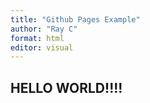 ```yaml
---
title: "Github Pages Example"
author: "Ray C"
format: html
editor: visual
---
```


## HELLO WORLD!!!!
